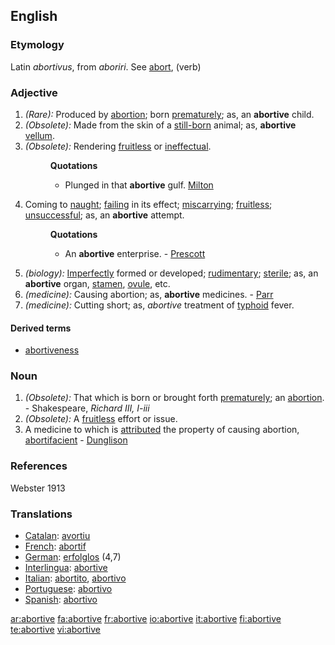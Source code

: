 ==English==
===Etymology===
Latin ''abortivus'', from ''aboriri''. See [[abort]], (verb)

===Adjective===
{{en-adj}}
#''(Rare):'' Produced by [[abortion]]; born [[prematurely]]; as, an '''abortive''' child.
#''(Obsolete):'' Made from the skin of a [[still-born]] animal; as, '''abortive''' [[vellum]]. 
#''(Obsolete):'' Rendering [[fruitless]] or [[ineffectual]].
#:'''Quotations'''
#:*Plunged in that '''abortive''' gulf. [[Milton]]
#Coming to [[naught]]; [[failing]] in its effect; [[miscarrying]]; [[fruitless]]; [[unsuccessful]]; as, an '''abortive''' attempt.
#:'''Quotations'''
#:*An '''abortive''' enterprise. - [[Prescott]]
#''(biology):'' [[Imperfectly]] formed or developed; [[rudimentary]]; [[sterile]]; as, an '''abortive''' organ, [[stamen]], [[ovule]], etc.
#''(medicine):'' Causing abortion; as, '''abortive''' medicines. - [[Parr]]
#''(medicine):'' Cutting short; as, ''abortive'' treatment of [[typhoid]] fever.

====Derived terms====
*[[abortiveness]]

===Noun===
{{en-noun}}
#''(Obsolete):'' That which is born or brought forth [[prematurely]]; an [[abortion]]. - Shakespeare, ''Richard III, I-iii''
#''(Obsolete):'' A [[fruitless]] effort or issue.
#A medicine to which is [[attributed]] the property of causing abortion, [[abortifacient]] - [[Dunglison]]

===References===
Webster 1913
===Translations===
*[[Catalan]]: [[avortiu]]
*[[French]]: [[abortif]]
*[[German]]: [[erfolglos]] (4,7)
*[[Interlingua]]: [[abortive]]
*[[Italian]]: [[abortito]], [[abortivo]]
*[[Portuguese]]: [[abortivo]]
*[[Spanish]]: [[abortivo]]

[[ar:abortive]]
[[fa:abortive]]
[[fr:abortive]]
[[io:abortive]]
[[it:abortive]]
[[fi:abortive]]
[[te:abortive]]
[[vi:abortive]]